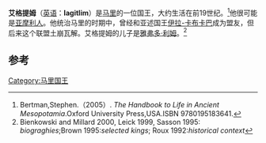 {{Infobox Monarch
| name           = 艾格提姆
| title          = [[美索不达米亚王朝表|美索不达米亚王朝表]]、[[马里_(叙利亚)|马里]]国王
| image          = 
| image_size     = 
| caption        =
| reign          = 约前1830年—约前1820年在位（中年表）
| date of birth  = 
| place of birth = 
| date of death  = 约前1820年（中年表）
| place of death = 
| predecessor    = [[米拉加|米拉加]]
| successor      = [[雅弗多·利姆|雅弗多·利姆]]
}}
'''艾格提姆'''（[[英语|英语]]：'''Iagitlim'''）是[[马里_(叙利亚)|马里]]的一位国王，大约生活在前19世纪。<ref>Bertman,Stephen.（2005）. ''The Handbook to Life in Ancient Mesopotamia''.Oxford University Press,USA.ISBN 9780195183641.</ref>他很可能是[[亚摩利人|亚摩利人]]。他统治马里的时期中，曾经和亚述国王[[伊拉-卡布卡巴|伊拉-卡布卡巴]]成为盟友，但后来这个联盟土崩瓦解。艾格提姆的儿子是[[雅弗多·利姆|雅弗多·利姆]]。<ref>Bienkowski and Millard 2000, Leick 1999, Sasson 1995: ''biograghies'';Brown 1995:''selected kings''; Roux 1992:''historical context''</ref>

==参考==
{{reflist}}

{{leader|[[米拉加|米拉加]]|[[美索不达米亚王朝表|美索不达米亚王朝表]]|[[雅弗多·利姆|雅弗多·利姆]]}}

[[Category:马里国王|Category:马里国王]]